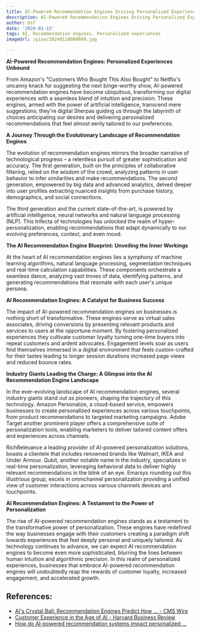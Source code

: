 ```yaml
---
title: AI-Powered Recommendation Engines Driving Personalized Experiences
description: AI-Powered Recommendation Engines Driving Personalized Experiences
author: Usf
date: '2024-01-13'
tags: AI, Recommendation engines, Personalized experiences
imageUrl: /pixa/20240118000609.jpg

---
```

**AI-Powered Recommendation Engines: Personalized Experiences  Unbound**

From Amazon's "Customers Who Bought This Also  Bought" to Netflix's uncanny knack for suggesting the next binge-worthy show, AI-powered recommendation engines  have become  ubiquitous, transforming  our digital experiences with a seamless  blend of intuition and precision. These engines, armed  with the power of artificial intelligence, transcend mere suggestions; they're digital Sherpas guiding us through the labyrinth of choices anticipating our desires and delivering personalized recommendations that feel almost eerily tailored to our preferences.

**A Journey Through the Evolutionary Landscape of Recommendation Engines**

The evolution of recommendation  engines mirrors the broader narrative of technological progress – a relentless pursuit of greater sophistication and accuracy. The  first generation, built on the principles of collaborative filtering,  relied on the wisdom of the crowd,  analyzing patterns in user behavior to infer similarities and make  recommendations. The  second generation, empowered  by  big data and advanced analytics,  delved deeper  into  user profiles extracting  nuanced insights from purchase history, demographics, and social connections.

The third generation and the current state-of-the-art, is powered by artificial  intelligence, neural networks and natural  language processing (NLP). This trifecta of technologies has unlocked the realm of  hyper-personalization, enabling recommendations that adapt dynamically to our evolving preferences, context, and even mood.

**The AI Recommendation Engine Blueprint: Unveiling the Inner Workings**

At the heart of AI recommendation engines lies a symphony of machine learning algorithms, natural language processing, segmentation techniques and real-time calculation capabilities. These components orchestrate a seamless  dance, analyzing vast troves of data, identifying patterns, and generating recommendations  that resonate with each user's  unique persona.

**AI Recommendation Engines: A Catalyst  for Business Success**

The impact of AI-powered recommendation engines on businesses is nothing  short of transformative. These engines serve as virtual sales associates, driving conversions by presenting relevant products and services to users at the opportune moment. By fostering personalized experiences they cultivate customer loyalty turning one-time buyers into repeat customers and ardent advocates. Engagement levels soar as users find themselves  immersed in a digital environment that feels custom-crafted  for their tastes  leading to longer session durations increased page views and reduced bounce rates.

**Industry Giants Leading the Charge:  A Glimpse  into the AI Recommendation Engine Landscape**

In the ever-evolving  landscape  of AI recommendation engines, several industry giants stand out  as pioneers, shaping the trajectory of this  technology. Amazon Personalize, a cloud-based service, empowers businesses to  create personalized experiences across various  touchpoints, from product recommendations to targeted marketing campaigns. Adobe Target another prominent player offers a comprehensive suite of personalization tools, enabling marketers to deliver tailored content offers and experiences across channels.

RichRelevance a leading  provider of AI-powered personalization solutions, boasts a clientele that includes renowned brands like Walmart, IKEA and Under Armour. Qubit, another notable name in the industry,  specializes in real-time  personalization, leveraging  behavioral data to deliver highly relevant recommendations in the blink of an eye. Emarsys rounding  out this illustrious group, excels in  omnichannel personalization providing a unified view of customer interactions across various  channels devices and touchpoints.

**AI Recommendation Engines: A Testament to the Power of Personalization**

The rise of AI-powered recommendation engines stands  as a testament to the  transformative power of personalization. These engines have redefined  the way businesses engage with their customers creating a paradigm shift towards experiences that feel deeply  personal and uniquely tailored. As technology continues to advance, we can expect AI recommendation engines  to  become even more sophisticated, blurring  the lines between  human intuition and algorithmic precision. In  this realm of personalized experiences, businesses that  embrace AI-powered recommendation engines will undoubtedly reap the  rewards of customer loyalty, increased  engagement, and  accelerated growth.

## References:
- [AI's Crystal Ball: Recommendation Engines Predict How ... - CMS Wire](https://www.cmswire.com/digital-experience/what-you-need-to-know-about-ai-powered-recommendation-engine-platforms/)
- [Customer Experience in the Age of AI - Harvard Business Review](https://hbr.org/2022/03/customer-experience-in-the-age-of-ai)
- [How do AI-powered recommendation systems impact personalized ...](https://www.quora.com/How-do-AI-powered-recommendation-systems-impact-personalized-products-or-content-recommendations-in-digital-marketing)
